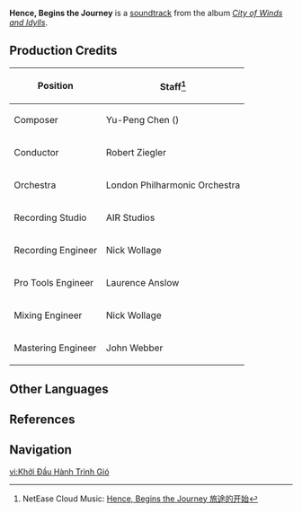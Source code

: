 {{Soundtrack Infobox
|title          =
|image          = City of Winds and Idylls.png
|album          = City of Winds and Idylls
|disc           = 2
|number         = 27
|featured       =
|featured2      =
|featured3      =
|featured_disc  =
|featured_disc2 =
|featured_disc3 =
|youtube_id     = aeEkatw2Heg
|youtube_time   = 102
|spotify_id     = 5HAYPIsU1adhWU0siVS82x
|played_in      = Prologue
|during         = Animated cutscene in [[Bird's Eye View]]
|domain         =
|previous       = Beckoning (Genshin Impact Main Theme Var.)
|next           = Dawn Winery Theme (City of Winds and Idylls)
}}
'''Hence, Begins the Journey''' is a [[soundtrack]] from the album ''[[City of Winds and Idylls]]''.

==Production Credits==
{| class="wikitable" style="text-align:left; height:0.5em"
! Position
! Staff<ref>NetEase Cloud Music: [https://music.163.com/#/song?id=1481390641 Hence, Begins the Journey 旅途的开始]</ref>
|-
! Composer
| Yu-Peng Chen ({{Lang|zh=陈致逸|mini=1}})
|-
! Conductor
| Robert Ziegler
|-
! Orchestra
| London Philharmonic Orchestra
|-
! Recording Studio
| AIR Studios
|-
! Recording Engineer
| Nick Wollage
|-
! Pro Tools Engineer
| Laurence Anslow
|-
! Mixing Engineer
| Nick Wollage
|-
! Mastering Engineer
| John Webber
|}

==Other Languages==
{{Other Languages|default_hidden = 1
|en      = Hence, Begins the Journey
|zhs     = 旅途的开始
|zhs_rm  = Lǚtú de Kāishǐ
|zht     = 旅途的開始
|zht_rm  = Lǚtú de Kāishǐ
|ja      = 旅の始まり
|ja_rm   = Tabi no Hajimari
|vi      = Khởi Đầu Hành Trình
|vi_note = Radiant Spincrystal's name
}}

==References==
{{Reflist}}

==Navigation==
{{Soundtrack Navbox|City of Winds and Idylls}}
[[vi:Khởi Đầu Hành Trình Gió]]